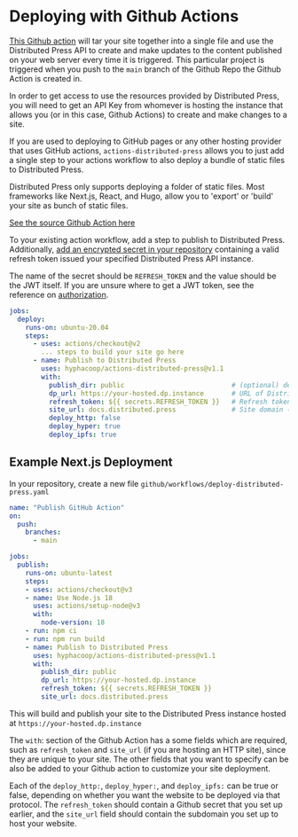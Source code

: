 
# Deploying with Github Actions
<APIWarning/>

[This Github action](https://github.com/marketplace/actions/publish-to-distributed-press) will tar your site together into a single file and use the Distributed Press API to create and make updates to the content published on your web server every time it is triggered. This particular project is triggered when you push to the `main` branch of the Github Repo the Github Action is created in.

In order to get access to use the resources provided by Distributed Press, you will 
need to get an API Key from whomever is hosting the instance that allows you 
(or in this case, Github Actions) to create and make changes to a site. 

If you are used to deploying to GitHub pages or any other hosting provider
that uses GitHub actions, `actions-distributed-press` allows you to 
just add a single step to your actions workflow to also deploy a bundle 
of static files to Distributed Press. 

<Callout type="info">
Distributed Press only supports deploying a folder of static files.
Most frameworks like Next.js, React, and Hugo, allow you to 'export'
or 'build' your site as bunch of static files.
</Callout>

[See the source Github Action here](https://github.com/hyphacoop/actions-distributed-press/tree/main/src
)

To your existing action workflow, add a step to publish to Distributed Press. Additionally,
[add an encrypted secret in your repository](https://docs.github.com/en/actions/security-guides/encrypted-secrets#creating-encrypted-secrets-for-a-repository) containing a valid refresh token issued your 
specified Distributed Press API instance.

The name of the secret should be `REFRESH_TOKEN` and the value should be the JWT itself.
If you are unsure where to get a JWT token, see the reference on [authorization](/api-reference/auth).

```yaml {6}
jobs:
  deploy:
    runs-on: ubuntu-20.04
    steps:
      - uses: actions/checkout@v2
        ... steps to build your site go here 
      - name: Publish to Distributed Press
        uses: hyphacoop/actions-distributed-press@v1.1
        with:
          publish_dir: public                           # (optional) defaults to /public
          dp_url: https://your-hosted.dp.instance       # URL of Distributed Press API Instance (include http/https)
          refresh_token: ${{ secrets.REFRESH_TOKEN }}   # Refresh token 
          site_url: docs.distributed.press              # Site domain (as created through the API) 
          deploy_http: false
          deploy_hyper: true
          deploy_ipfs: true
```

## Example Next.js Deployment
In your repository, create a new file `github/workflows/deploy-distributed-press.yaml`

```yaml filename="deploy-distributed-press.yaml"
name: "Publish GitHub Action"
on:
  push:
    branches:
      - main

jobs:
  publish:
    runs-on: ubuntu-latest
    steps:
    - uses: actions/checkout@v3
    - name: Use Node.js 18
      uses: actions/setup-node@v3
      with:
        node-version: 18
    - run: npm ci
    - run: npm run build
    - name: Publish to Distributed Press
      uses: hyphacoop/actions-distributed-press@v1.1
      with:
        publish_dir: public
        dp_url: https://your-hosted.dp.instance
        refresh_token: ${{ secrets.REFRESH_TOKEN }}
        site_url: docs.distributed.press
```

This will build and publish your site to the Distributed Press
instance hosted at `https://your-hosted.dp.instance`

The  `with`: section of the Github Action has a some fields which are 
required, such as `refresh_token` and `site_url` 
(if you are hosting an HTTP site), since they are unique to your site. 
The other fields that you want to specify can be also be added to your 
Github action to customize your site deployment. 

Each of the `deploy_http:`,  `deploy_hyper:`, and `deploy_ipfs:` can be true or false, 
depending on whether you want the website to be deployed via that protocol. 
The `refresh_token` should contain a Github secret that you set up earlier, 
and the `site_url` field should contain the subdomain you set up to host your website. 

